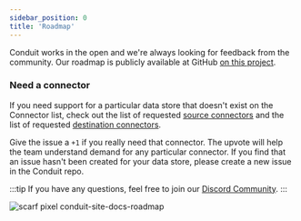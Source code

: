 ```yaml
---
sidebar_position: 0
title: 'Roadmap'
---
```



Conduit works in the open and we're always looking for feedback from the community. Our roadmap is publicly available at GitHub [on this project](https://github.com/orgs/ConduitIO/projects/3/views/9).

### Need a connector

If you need support for a particular data store that doesn't exist on the Connector list, check out the list of
requested [source connectors](https://github.com/ConduitIO/conduit/issues?q=is%3Aissue+label%3Aconnector%3Asource+is%3Aopen) and the list of requested [destination connectors](https://github.com/ConduitIO/conduit/issues?q=is%3Aissue+label%3Aconnector%3Adestination+is%3Aopen).

Give the issue a `+1` if you really need that connector. The upvote will help the team understand demand for any
particular connector. If you find that an issue hasn't been created for your data store, please create a new issue in
the Conduit repo.

:::tip
If you have any questions, feel free to join our [Discord Community](https://discord.meroxa.com/).
:::

![scarf pixel conduit-site-docs-roadmap](https://static.scarf.sh/a.png?x-pxid=47192bbc-8b23-4eb2-a130-dbd25d5a40cd)
